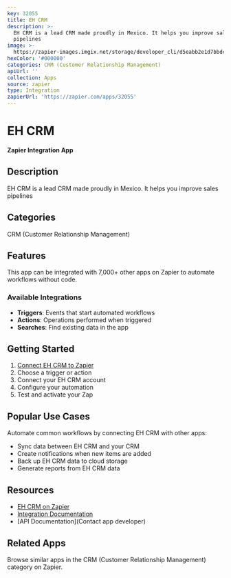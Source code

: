 ```yaml
---
key: 32055
title: EH CRM
description: >-
  EH CRM is a lead CRM made proudly in Mexico. It helps you improve sales
  pipelines
image: >-
  https://zapier-images.imgix.net/storage/developer_cli/d5eabb2e1d7bbdcf141d6b8131986846.png?auto=format%2Ccompress&ixlib=python-3.0.0&q=50
hexColor: '#000000'
categories: CRM (Customer Relationship Management)
apiUrl: ''
collection: Apps
source: zapier
type: Integration
zapierUrl: 'https://zapier.com/apps/32055'
---
```

# EH CRM

**Zapier Integration App**

## Description

EH CRM is a lead CRM made proudly in Mexico. It helps you improve sales pipelines

## Categories

CRM (Customer Relationship Management)

## Features

This app can be integrated with 7,000+ other apps on Zapier to automate workflows without code.

### Available Integrations

- **Triggers**: Events that start automated workflows
- **Actions**: Operations performed when triggered
- **Searches**: Find existing data in the app

## Getting Started

1. [Connect EH CRM to Zapier](https://zapier.com/apps/32055)
2. Choose a trigger or action
3. Connect your EH CRM account
4. Configure your automation
5. Test and activate your Zap

## Popular Use Cases

Automate common workflows by connecting EH CRM with other apps:

- Sync data between EH CRM and your CRM
- Create notifications when new items are added
- Back up EH CRM data to cloud storage
- Generate reports from EH CRM data

## Resources

- [EH CRM on Zapier](https://zapier.com/apps/32055)
- [Integration Documentation](https://zapier.com/apps/32055/integrations)
- [API Documentation](Contact app developer)

## Related Apps

Browse similar apps in the CRM (Customer Relationship Management) category on Zapier.
